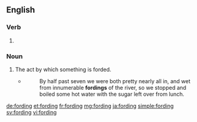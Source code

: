 ==English==

===Verb===
{{head|en|present participle}}

# {{present participle of|ford|lang=en}}

===Noun===
{{en-noun}}

# The act by which something is forded.
#* {{w|Aldo Leopold}}
#*: By half past seven we were both pretty nearly all in, and wet from innumerable '''fordings''' of the river, so we stopped and boiled some hot water with the sugar left over from lunch.

[[de:fording]]
[[et:fording]]
[[fr:fording]]
[[mg:fording]]
[[ja:fording]]
[[simple:fording]]
[[sv:fording]]
[[vi:fording]]